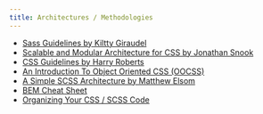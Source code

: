 ```yaml
---
title: Architectures / Methodologies
---
```


- [Sass Guidelines by Kiltty Giraudel](https://sass-guidelin.es/)
- [Scalable and Modular Architecture for CSS by Jonathan Snook](http://smacss.com/)
- [CSS Guidelines by Harry Roberts](https://cssguidelin.es/)
- [An Introduction To Object Oriented CSS (OOCSS)](https://www.smashingmagazine.com/2011/12/an-introduction-to-object-oriented-css-oocss/)
- [A Simple SCSS Architecture by Matthew Elsom](https://matthewelsom.com/blog/simple-scss-playbook.html)
- [BEM Cheat Sheet](https://9elements.com/bem-cheat-sheet)
- [Organizing Your CSS / SCSS Code](https://portalzine.de/dev/css/sass/organizing-your-css-scss-code/)
